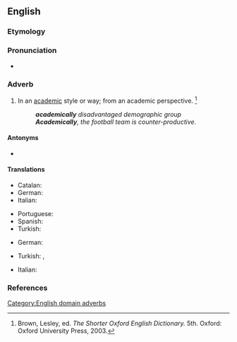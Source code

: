 ==English==

===Etymology===
{{suffix|academical|ly|lang=en}}

===Pronunciation===
* {{a|US}} {{IPA|/ˌæk.əˈdɛm.ɪk.ə.li/|/ˌæk.əˈdɛm.ɪk.li/|lang=en}}

===Adverb===
{{en-adv}}

# In an [[academic]] style or way; from an academic perspective. {{defdate|First attested in the late 16th century}}<ref name=SOED>Brown, Lesley, ed. ''The Shorter Oxford English Dictionary.'' 5th. Oxford: Oxford University Press, 2003.</ref>
#: '''''academically''' disadvantaged demographic group''
#: '''''Academically''', the football team is counter-productive.''

====Antonyms====
* {{l|en|non-academically}}

====Translations====
{{trans-top|in an academic style or way}}
* Catalan: {{t+|ca|acadèmicament}}
* German: {{t+|de|akademisch}}
* Italian: {{t+|it|accademicamente}}
{{trans-mid}}
* Portuguese: {{t+|pt|academicamente}}
* Spanish: {{t+|es|académicamente}}
* Turkish: {{t|tr|akademik olarak}}
{{trans-bottom}}

{{trans-top|in terms of educational achievement}}
* German: {{t+|de|wissenschaftlich}}
{{trans-mid}}
* Turkish: {{t|tr|bilimsel olarak}}, {{t|tr|ilmî olarak}}
{{trans-bottom}}

{{trans-top|from an academic perspective}}
* Italian: {{t+|it|accademicamente}}
{{trans-mid}}
{{trans-bottom}}

===References===
<references/>

[[Category:English domain adverbs]]